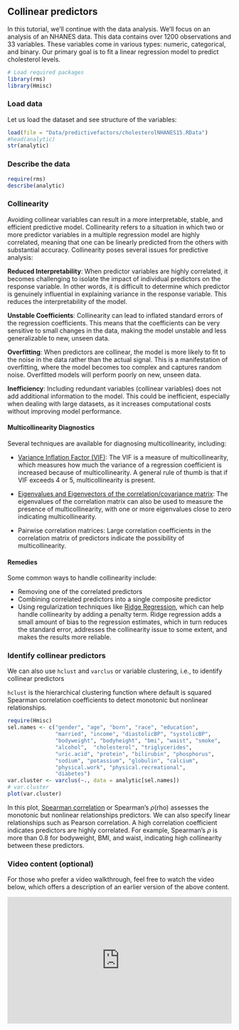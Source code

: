 ## Collinear predictors {.unnumbered}

In this tutorial, we'll continue with the data analysis. We'll focus on an analysis of an NHANES data. This data contains over 1200 observations and 33 variables. These variables come in various types: numeric, categorical, and binary. Our primary goal is to fit a linear regression model to predict cholesterol levels.


```r
# Load required packages
library(rms)
library(Hmisc)
```

### Load data

Let us load the dataset and see structure of the variables:

```r
load(file = "Data/predictivefactors/cholesterolNHANES15.RData")
#head(analytic)
str(analytic)
```

### Describe the data

```r
require(rms)
describe(analytic) 
```

### Collinearity

Avoiding collinear variables can result in a more interpretable, stable, and efficient predictive model. Collinearity refers to a situation in which two or more predictor variables in a multiple regression model are highly correlated, meaning that one can be linearly predicted from the others with substantial accuracy. Collinearity poses several issues for predictive analysis:

**Reduced Interpretability**:
When predictor variables are highly correlated, it becomes challenging to isolate the impact of individual predictors on the response variable. In other words, it is difficult to determine which predictor is genuinely influential in explaining variance in the response variable. This reduces the interpretability of the model.

**Unstable Coefficients**:
Collinearity can lead to inflated standard errors of the regression coefficients. This means that the coefficients can be very sensitive to small changes in the data, making the model unstable and less generalizable to new, unseen data.

**Overfitting**:
When predictors are collinear, the model is more likely to fit to the noise in the data rather than the actual signal. This is a manifestation of overfitting, where the model becomes too complex and captures random noise. Overfitted models will perform poorly on new, unseen data.

**Inefficiency**:
Including redundant variables (collinear variables) does not add additional information to the model. This could be inefficient, especially when dealing with large datasets, as it increases computational costs without improving model performance.

#### Multicollinearity Diagnostics
Several techniques are available for diagnosing multicollinearity, including:

- [Variance Inflation Factor (VIF)](https://en.wikipedia.org/wiki/Variance_inflation_factor): The VIF is a measure of multicollinearity, which measures how much the variance of a regression coefficient is increased because of multicollinearity. A general rule of thumb is that if VIF exceeds 4 or 5, multicollinearity is present. 

- [Eigenvalues and Eigenvectors of the correlation/covariance matrix](https://sam-black.medium.com/analyzing-the-eigenvalues-of-a-covariance-matrix-to-identify-multicollinearity-de488c719e1b): The eigenvalues of the correlation matrix can also be used to measure the presence of multicollinearity, with one or more eigenvalues close to zero indicating multicollinearity.

- Pairwise correlation matrices: Large correlation coefficients in the correlation matrix of predictors indicate the possibility of multicollinearity. 

#### Remedies

Some common ways to handle collinearity include:

- Removing one of the correlated predictors
- Combining correlated predictors into a single composite predictor
- Using regularization techniques like [Ridge Regression](https://en.wikipedia.org/wiki/Ridge_regression), which can help handle collinearity by adding a penalty term. Ridge regression adds a small amount of bias to the regression estimates, which in turn reduces the standard error, addresses the collinearity issue to some extent, and makes the results more reliable.

### Identify collinear predictors

::: callout-tip
We can also use `hclust` and `varclus` or variable clustering, i.e., to identify collinear predictors
:::

::: column-margin
`hclust` is the hierarchical clustering function where default is squared Spearman correlation coefficients to detect monotonic but nonlinear relationships.
:::

```r
require(Hmisc)
sel.names <- c("gender", "age", "born", "race", "education", 
               "married", "income", "diastolicBP", "systolicBP", 
               "bodyweight", "bodyheight", "bmi", "waist", "smoke",
               "alcohol",  "cholesterol", "triglycerides", 
               "uric.acid", "protein", "bilirubin", "phosphorus",
               "sodium", "potassium", "globulin", "calcium", 
               "physical.work", "physical.recreational", 
               "diabetes")
var.cluster <- varclus(~., data = analytic[sel.names])
# var.cluster
plot(var.cluster)
```

In this plot, [Spearman correlation](https://en.wikipedia.org/wiki/Spearman%27s_rank_correlation_coefficient) or Spearman's $\rho$(rho) assesses the monotonic but nonlinear relationships predictors. We can also specify linear relationships such as Pearson correlation. A high correlation coefficient indicates predictors are highly correlated. For example, Spearman's $\rho$ is more than 0.8 for bodyweight, BMI, and waist, indicating high collinearity between these predictors.

### Video content (optional)

::: callout-tip
For those who prefer a video walkthrough, feel free to watch the video below, which offers a description of an earlier version of the above content.
:::

::: {style="position: relative; padding-bottom: 56.25%; height: 0; overflow: hidden;"}
<iframe src="https://www.youtube.com/embed/5nNZpsuQ_Fg" style="position: absolute; top: 0; left: 0; width: 100%; height: 100%; border:0;" allowfullscreen>

</iframe>
:::

